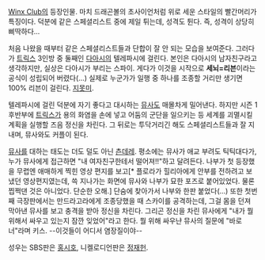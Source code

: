 [[Winx Club]]의 등장인물. 마치 드래곤볼의 초사이언처럼 위로 세운 스타일의 빨간머리가 특징이다. 덕분에 같은 스페셜리스트 중에 제일 튀는데, 성격도 튄다. 즉, 성격이 상당히 삐딱하다...

처음 나왔을 때부터 같은 스페셜리스트들과 단합이 잘 안 되는 모습을 보여준다. 그러다가 [[트릭스]] 3인방 중 둘째인 [[다아시]]의 텔레파시에 걸린다. 본인은 다아시의 남자친구라고 생각하지만, 실상은 다아시가 부리는 스파이. 게다가 이것을 시작으로 '''세뇌=리븐'''이라는 공식이 성립되어 버렸다(...) 실제로 누군가가 일행 중 하나를 조종할 거리만 생기면 100% 리븐이 걸린다. [[지못미]].

텔레파시에 걸린 덕분에 자기 좋다고 대시하는 [[뮤사]]도 매몰차게 밀어낸다. 하지만 시즌 1후반부에 [[트릭스]]가 용의 화염을 손에 넣고 어둠의 군단을 일으키는 등 세계를 괴멸시킬 계획을 실행할 즈음 정신을 차린다. 그 뒤로는 투닥거리긴 해도 스페셜리스트들과 잘 지내며, 뮤사와도 커플이 된다.

[[뮤사]]를 대하는 태도는 더도 덜도 아닌 [[츤데레]]. 평소에는 뮤사가 애교 부려도 틱틱대다가, 누가 뮤사에게 접근하면 "내 여자친구한테서 떨어져!!"하고 달려든다. 나부가 첫 등장했을 무렵엔 애매하게 찍힌 영상 편지를 보고[* 플로라가 힐리아에게 안부를 전하려고 보냈던 영상편지였는데, 쓱 지나가는 화면에 뮤사와 나부가 묘한 포즈로 붙어있었다. 물론 찝쩍댄 것은 아니었다. 단순한 오해.] 단숨에 찾아가서 나부와 한판 붙었다(...) 또한 첫번째 극장판에서는 만드라고라에게 조종당했을 때 스카이를 공격하는데, 그걸 몸을 던져 막아낸 뮤사를 보고 충격을 받아 정신을 차린다. 그리곤 정신을 차린 뮤사에게 "내가 뭘 위해서 싸우고 있는지 잠깐 잊었어"라고 한다. 뭘 위해 싸우냔 뮤사의 질문에 "바로 너"라며 키스. --이것들이 어디서 염장질이야--

성우는 SBS판은 [[홍시호]], 니켈로디언판은 [[정재헌]].
